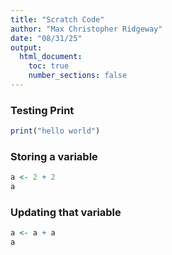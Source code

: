 ```yaml
---
title: "Scratch Code"
author: "Max Christopher Ridgeway"
date: "08/31/25"
output: 
  html_document: 
    toc: true
    number_sections: false
---
```


### Testing Print
```r
print("hello world")
```

### Storing a variable
```r
a <- 2 + 2
a
```

### Updating that variable
```r
a <- a + a
a
```